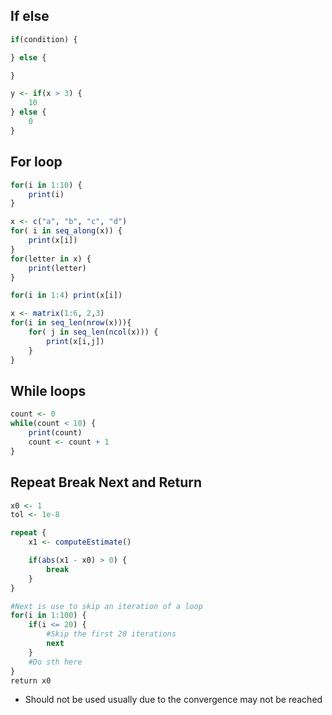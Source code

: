 ## If else
```r
if(condition) {

} else {

}

y <- if(x > 3) {
    10
} else {
    0
}
```

## For loop
```r
for(i in 1:10) {
    print(i)
}

x <- c("a", "b", "c", "d")
for( i in seq_along(x)) {
    print(x[i])
}
for(letter in x) {
    print(letter)
}

for(i in 1:4) print(x[i])

x <- matrix(1:6, 2,3)
for(i in seq_len(nrow(x))){
    for( j in seq_len(ncol(x))) {
        print(x[i,j])
    }
}

```

## While loops
```r
count <- 0
while(count < 10) {
    print(count)
    count <- count + 1
}

```

## Repeat Break Next and Return
```r
x0 <- 1
tol <- 1e-8

repeat {
    x1 <- computeEstimate()

    if(abs(x1 - x0) > 0) {
        break
    }
}

#Next is use to skip an iteration of a loop
for(i in 1:100) {
    if(i <= 20) {
        #Skip the first 20 iterations
        next
    }
    #Do sth here
}
return x0

```
- Should not be used usually due to the convergence may not be reached

